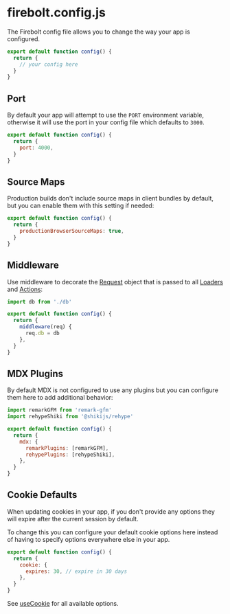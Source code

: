 
# firebolt.config.js

The Firebolt config file allows you to change the way your app is configured.

```jsx
export default function config() {
  return {
    // your config here
  }
}
```

## Port

By default your app will attempt to use the `PORT` environment variable, otherwise it will use the port in your config file which defaults to `3000`.

```jsx
export default function config() {
  return {
    port: 4000,
  }
}
```

## Source Maps

Production builds don't include source maps in client bundles by default, but you can enable them with this setting if needed:

```jsx
export default function config() {
  return {
    productionBrowserSourceMaps: true,
  }
}
```

## Middleware

Use middleware to decorate the [Request](/docs/ref/request) object that is passed to all [Loaders](/docs/loaders) and [Actions](/docs/actions):

```jsx
import db from './db'

export default function config() {
  return {
    middleware(req) {
      req.db = db
    },
  }
}
```

## MDX Plugins

By default MDX is not configured to use any plugins but you can configure them here to add additional behavior:

```jsx
import remarkGFM from 'remark-gfm'
import rehypeShiki from '@shikijs/rehype'

export default function config() {
  return {
    mdx: {
      remarkPlugins: [remarkGFM],
      rehypePlugins: [rehypeShiki],
    },
  }
}
```

## Cookie Defaults

When updating cookies in your app, if you don't provide any options they will expire after the current session by default.

To change this you can configure your default cookie options here instead of having to specify options everywhere else in your app.

```jsx
export default function config() {
  return {
    cookie: {
      expires: 30, // expire in 30 days
    },
  }
}
```

See [useCookie](/docs/ref/useCookie) for all available options.
